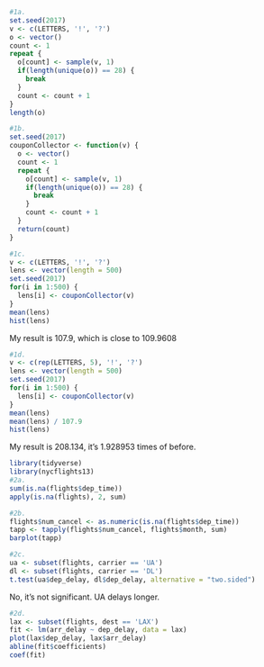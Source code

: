 ```r
#1a.
set.seed(2017)
v <- c(LETTERS, '!', '?')
o <- vector()
count <- 1
repeat {
  o[count] <- sample(v, 1)
  if(length(unique(o)) == 28) {
    break
  }
  count <- count + 1
}
length(o)
```

```r
#1b.
set.seed(2017)
couponCollector <- function(v) {
  o <- vector()
  count <- 1
  repeat {
    o[count] <- sample(v, 1)
    if(length(unique(o)) == 28) {
      break
    }
    count <- count + 1
  }
  return(count)
}
```

```r
#1c.
v <- c(LETTERS, '!', '?')
lens <- vector(length = 500)
set.seed(2017)
for(i in 1:500) {
  lens[i] <- couponCollector(v)
}
mean(lens)
hist(lens)
```
My result is 107.9, which is close to 109.9608

```r
#1d.
v <- c(rep(LETTERS, 5), '!', '?')
lens <- vector(length = 500)
set.seed(2017)
for(i in 1:500) {
  lens[i] <- couponCollector(v)
}
mean(lens)
mean(lens) / 107.9
hist(lens)
```
My result is 208.134, it's 1.928953 times of before.

```r
library(tidyverse)
library(nycflights13)
#2a.
sum(is.na(flights$dep_time))
apply(is.na(flights), 2, sum)
```

```r
#2b.
flights$num_cancel <- as.numeric(is.na(flights$dep_time))
tapp <- tapply(flights$num_cancel, flights$month, sum)
barplot(tapp)
```

```r
#2c.
ua <- subset(flights, carrier == 'UA')
dl <- subset(flights, carrier == 'DL')
t.test(ua$dep_delay, dl$dep_delay, alternative = "two.sided")
```
No, it's not significant. UA delays longer.

```r
#2d.
lax <- subset(flights, dest == 'LAX')
fit <- lm(arr_delay ~ dep_delay, data = lax)
plot(lax$dep_delay, lax$arr_delay)
abline(fit$coefficients)
coef(fit)
```





